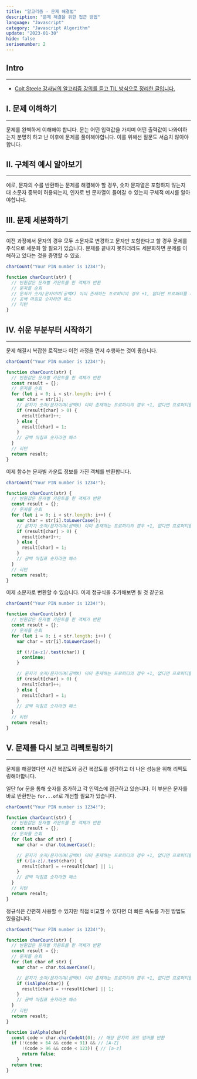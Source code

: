 ```yaml
---
title: "알고리즘 - 문제 해결법"
description: "문제 해결을 위한 접근 방법"
language: "Javascript"
category: "Javascript Algorithm"
update: "2023-01-30"
hide: false
serisenumber: 2
---
```


## Intro

---

- [Colt Steele 강사님의 알고리즘 강의를 듣고 TIL 방식으로 정리한 글입니다.](https://www.udemy.com/course/js-algorithms-and-data-structures-masterclass/)

## I. 문제 이해하기

---

문제를 완벽하게 이해해야 합니다. 문는 어떤 입력값을 가지며 어떤 출력값이 나와야하는지 분명히 하고 난 이후에 문제를 풀이해야합니다. 이를 위해선 질문도 서슴치 않아야합니다.

## II. 구체적 예시 알아보기

---

예로, 문자의 수를 반환하는 문제를 해결해야 할 경우, 숫자 문자열은 포함하지 않는지 대 소문자 중복이 허용되는지, 인자로 빈 문자열이 들어갈 수 있는지 구체적 예시를 알아야합니다.

## III. 문제 세분화하기

---

이전 과정에서 문자의 경우 모두 소문자로 변경하고 문자만 포함한다고 할 경우 문제를 주석으로 세분화 할 필요가 있습니다. 문제를 끝내지 못하더라도 세분화하면 문제를 이해하고 있다는 것을 증명할 수 있죠.

```js
charCount("Your PIN number is 1234!");

function charCount(str) {
  // 반환값은 문자별 카운트를 한 객체가 반환
  // 문자를 순회
  // 문자가 숫자/문자이며(공백X) 이미 존재하는 프로퍼티의 경우 +1, 없다면 프로퍼티를 새로 추가하고 값으로 1
  // 공백 마침표 숫자라면 패스
  // 리턴
}
```

## IV. 쉬운 부분부터 시작하기

---

문제 해결시 복잡한 로직보다 이전 과정을 먼저 수행하는 것이 좋습니다.

```js
charCount("Your PIN number is 1234!");

function charCount(str) {
  // 반환값은 문자별 카운트를 한 객체가 반환
  const result = {};
  // 문자를 순회
  for (let i = 0; i < str.length; i++) {
    var char = str[i];
    // 문자가 숫자/문자이며(공백X) 이미 존재하는 프로퍼티의 경우 +1, 없다면 프로퍼티를 새로 추가하고 값으로 1
    if (result[char] > 0) {
      result[char]++;
    } else {
      result[char] = 1;
    }
    // 공백 마침표 숫자라면 패스
  }
  // 리턴
  return result;
}
```

이제 함수는 문자별 카운트 정보를 가진 객체를 반환합니다.

```js
charCount("Your PIN number is 1234!");

function charCount(str) {
  // 반환값은 문자별 카운트를 한 객체가 반환
  const result = {};
  // 문자를 순회
  for (let i = 0; i < str.length; i++) {
    var char = str[i].toLowerCase();
    // 문자가 숫자/문자이며(공백X) 이미 존재하는 프로퍼티의 경우 +1, 없다면 프로퍼티를 새로 추가하고 값으로 1
    if (result[char] > 0) {
      result[char]++;
    } else {
      result[char] = 1;
    }
    // 공백 마침표 숫자라면 패스
  }
  // 리턴
  return result;
}
```

이제 소문자로 변환할 수 있습니다. 이제 정규식을 추가해보면 될 것 같군요

```js
charCount("Your PIN number is 1234!");

function charCount(str) {
  // 반환값은 문자별 카운트를 한 객체가 반환
  const result = {};
  // 문자를 순회
  for (let i = 0; i < str.length; i++) {
    var char = str[i].toLowerCase();

    if (!/[a-z]/.test(char)) {
      continue;
    }

    // 문자가 숫자/문자이며(공백X) 이미 존재하는 프로퍼티의 경우 +1, 없다면 프로퍼티를 새로 추가하고 값으로 1
    if (result[char] > 0) {
      result[char]++;
    } else {
      result[char] = 1;
    }
    // 공백 마침표 숫자라면 패스
  }
  // 리턴
  return result;
}
```

## V. 문제를 다시 보고 리펙토링하기

---

문제를 해결했다면 시간 복잡도와 공간 복잡도를 생각하고 더 나은 성능을 위해 리펙토링해야합니다.

일단 for 문을 통해 숫자를 증가하고 각 인덱스에 접근하고 있습니다. 이 부분은 문자를 바로 반환받는 `for...of`로 개선할 필요가 있습니다.

```js
charCount("Your PIN number is 1234!");

function charCount(str) {
  // 반환값은 문자별 카운트를 한 객체가 반환
  const result = {};
  // 문자를 순회
  for (let char of str) {
    var char = char.toLowerCase();

    // 문자가 숫자/문자이며(공백X) 이미 존재하는 프로퍼티의 경우 +1, 없다면 프로퍼티를 새로 추가하고 값으로 1
    if (/[a-z]/.test(char)) {
      result[char] = ++result[char] || 1;
    }
    // 공백 마침표 숫자라면 패스
  }
  // 리턴
  return result;
}
```

정규식은 간편히 사용할 수 있지만 직접 비교할 수 있다면 더 빠른 속도를 가진 방법도 있을겁니다.

```js
charCount("Your PIN number is 1234!");

function charCount(str) {
  // 반환값은 문자별 카운트를 한 객체가 반환
  const result = {};
  // 문자를 순회
  for (let char of str) {
    var char = char.toLowerCase();

    // 문자가 숫자/문자이며(공백X) 이미 존재하는 프로퍼티의 경우 +1, 없다면 프로퍼티를 새로 추가하고 값으로 1
    if (isAlpha(char)) {
      result[char] = ++result[char] || 1;
    }
    // 공백 마침표 숫자라면 패스
  }
  // 리턴
  return result;
}

function isAlpha(char){
  const code = char.charCodeAt(0); // 해당 문자의 코드 넘버를 반환
  if (!(code > 64 && code < 91) && // [A-Z]
      !(code > 96 && code < 123)) { // [a-z]
      return false;
    }
  return true;
}
```
